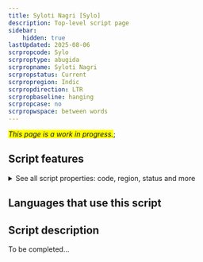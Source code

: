```yaml
---
title: Syloti Nagri [Sylo]
description: Top-level script page
sidebar:
    hidden: true
lastUpdated: 2025-08-06
scrpropcode: Sylo
scrproptype: abugida
scrpropname: Syloti Nagri
scrpropstatus: Current
scrpropregion: Indic
scrpropdirection: LTR
scrpropbaseline: hanging
scrpropcase: no
scrpropwspace: between words
---
```


<span style='background-color:yellow'>_This page is a work in progress._</span>;


## Script features

<details>
<summary> See all script properties: code, region, status and more</summary>
<ScriptInfo />
</details>

## Languages that use this script

<WsList script='Sylo' wsMax='5' />

## Script description

To be completed...

